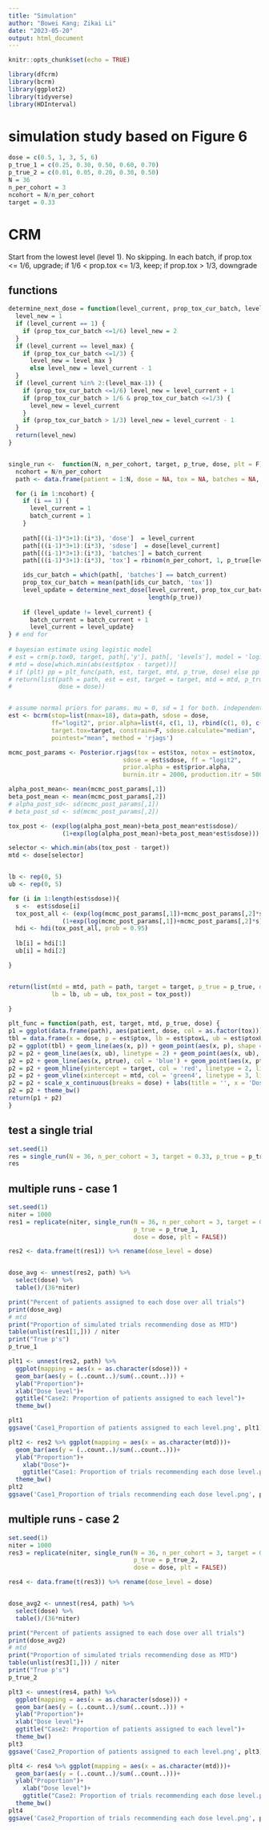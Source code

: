 ```yaml
---
title: "Simulation"
author: "Bowei Kang; Zikai Li"
date: "2023-05-20"
output: html_document
---
```

```r
knitr::opts_chunk$set(echo = TRUE)
```

```r
library(dfcrm)
library(bcrm)
library(ggplot2)
library(tidyverse)
library(HDInterval)
```

# simulation study based on Figure 6

```r
dose = c(0.5, 1, 3, 5, 6)
p_true_1 = c(0.25, 0.30, 0.50, 0.60, 0.70)
p_true_2 = c(0.01, 0.05, 0.20, 0.30, 0.50)
N = 36
n_per_cohort = 3
ncohort = N/n_per_cohort
target = 0.33
```

# CRM 

Start from the lowest level (level 1). No skipping. 
In each batch, if prop.tox <= 1/6, upgrade; if 1/6 < prop.tox <= 1/3, keep; if prop.tox > 1/3, downgrade

## functions

```r
determine_next_dose = function(level_current, prop_tox_cur_batch, level_max) {
  level_new = 1
  if (level_current == 1) {
    if (prop_tox_cur_batch <=1/6) level_new = 2 
  }
  if (level_current == level_max) {
    if (prop_tox_cur_batch <=1/3) {
      level_new = level_max }
      else level_new = level_current - 1
  }
  if (level_current %in% 2:(level_max-1)) {
    if (prop_tox_cur_batch <=1/6) level_new = level_current + 1
    if (prop_tox_cur_batch > 1/6 & prop_tox_cur_batch <=1/3) {
      level_new = level_current
    }
    if (prop_tox_cur_batch > 1/3) level_new = level_current - 1
  } 
  return(level_new)
}


single_run <-  function(N, n_per_cohort, target, p_true, dose, plt = F) {
  ncohort = N/n_per_cohort
  path <- data.frame(patient = 1:N, dose = NA, tox = NA, batches = NA, sdose = NA)

  for (i in 1:ncohort) {
    if (i == 1) {
      level_current = 1
      batch_current = 1
    }
    
    path[((i-1)*3+1):(i*3), 'dose']  = level_current
    path[((i-1)*3+1):(i*3), 'sdose']  = dose[level_current]
    path[((i-1)*3+1):(i*3), 'batches'] = batch_current
    path[((i-1)*3+1):(i*3), 'tox'] = rbinom(n_per_cohort, 1, p_true[level_current])

    ids_cur_batch = which(path[, 'batches'] == batch_current)
    prop_tox_cur_batch = mean(path[ids_cur_batch, 'tox'])
    level_update = determine_next_dose(level_current, prop_tox_cur_batch, 
                                       length(p_true))
    
    if (level_update != level_current) {
      batch_current = batch_current + 1
      level_current = level_update}
} # end for
  
# bayesian estimate using logistic model
# est = crm(p.tox0, target, path[,'y'], path[, 'levels'], model = 'logistic2')
# mtd = dose[which.min(abs(est$ptox - target))]
# if (plt) pp = plt_func(path, est, target, mtd, p_true, dose) else pp = NULL
# return(list(path = path, est = est, target = target, mtd = mtd, p_true = p_true, 
#             dose = dose))


# assume normal priors for params. mu = 0, sd = 1 for both. independent
est <- bcrm(stop=list(nmax=18), data=path, sdose = dose,
            ff="logit2", prior.alpha=list(4, c(1, 1), rbind(c(1, 0), c(0, 1))), 
            target.tox=target, constrain=F, sdose.calculate="median", 
            pointest="mean", method = 'rjags')

mcmc_post_params <- Posterior.rjags(tox = est$tox, notox = est$notox, 
                                sdose = est$sdose, ff = "logit2", 
                                prior.alpha = est$prior.alpha, 
                                burnin.itr = 2000, production.itr = 5000)

alpha_post_mean<- mean(mcmc_post_params[,1])
beta_post_mean <- mean(mcmc_post_params[,2])
# alpha_post_sd<- sd(mcmc_post_params[,1])
# beta_post_sd <- sd(mcmc_post_params[,2])

tox_post <- (exp(log(alpha_post_mean)+beta_post_mean*est$sdose)/
               (1+exp(log(alpha_post_mean)+beta_post_mean*est$sdose)))

selector <- which.min(abs(tox_post - target))
mtd <- dose[selector]


lb <- rep(0, 5)
ub <- rep(0, 5)

for (i in 1:length(est$sdose)){
  s <-  est$sdose[i]
  tox_post_all <- (exp(log(mcmc_post_params[,1])+mcmc_post_params[,2]*s)/
               (1+exp(log(mcmc_post_params[,1])+mcmc_post_params[,2]*s)))
  hdi <- hdi(tox_post_all, prob = 0.95)
  
  lb[i] = hdi[1]
  ub[i] = hdi[2]

}


return(list(mtd = mtd, path = path, target = target, p_true = p_true, dose = dose, 
            lb = lb, ub = ub, tox_post = tox_post))
  
}

plt_func = function(path, est, target, mtd, p_true, dose) {
p1 = ggplot(data.frame(path), aes(patient, dose, col = as.factor(tox))) + geom_point() + theme_bw() + ylim(0,length(dose) + 1) 
tbl = data.frame(x = dose, p = est$ptox, lb = est$ptoxL, ub = est$ptoxU, ptrue = p_true)
p2 = ggplot(tbl) + geom_line(aes(x, p)) + geom_point(aes(x, p), shape = 21, colour = "black", fill = "white", size = 2, stroke = 1) 
p2 = p2 + geom_line(aes(x, ub), linetype = 2) + geom_point(aes(x, ub), shape = 21, colour = "black", fill = "white", size = 2, stroke = 1) + geom_line(aes(x, lb), linetype = 2) + geom_point(aes(x, lb), shape = 21, colour = "black", fill = "white", size = 2, stroke = 1) 
p2 = p2 + geom_line(aes(x, ptrue), col = 'blue') + geom_point(aes(x, ptrue), shape = 22, colour = "blue", fill = "white", size = 2, stroke = 1) 
p2 = p2 + geom_hline(yintercept = target, col = 'red', linetype = 2, linewidth = 0.8) 
p2 = p2 + geom_vline(xintercept = mtd, col = 'green4', linetype = 3, linewidth = 1)
p2 = p2 + scale_x_continuous(breaks = dose) + labs(title = '', x = 'Dose', y = 'Probability of DLT')
p2 = p2 + theme_bw() 
return(p1 + p2)
}
```

## test a single trial

```r
set.seed(1)
res = single_run(N = 36, n_per_cohort = 3, target = 0.33, p_true = p_true_1, dose = dose, plt = F)
res
```

## multiple runs - case 1

```r
set.seed(1)
niter = 1000
res1 = replicate(niter, single_run(N = 36, n_per_cohort = 3, target = 0.33, 
                                   p_true = p_true_1, 
                                   dose = dose, plt = FALSE))

res2 <- data.frame(t(res1)) %>% rename(dose_level = dose)


dose_avg <- unnest(res2, path) %>% 
  select(dose) %>% 
  table()/(36*niter)

print("Percent of patients assigned to each dose over all trials")
print(dose_avg)
# mtd
print("Proportion of simulated trials recommending dose as MTD")
table(unlist(res1[1,])) / niter
print("True p's")
p_true_1
```




```r
plt1 <- unnest(res2, path) %>% 
  ggplot(mapping = aes(x = as.character(sdose))) +
  geom_bar(aes(y = (..count..)/sum(..count..))) +
  ylab("Proportion")+
  xlab("Dose level")+
  ggtitle("Case2: Proportion of patients assigned to each level")+
  theme_bw()

plt1
ggsave('Case1_Proportion of patients assigned to each level.png', plt1)

plt2 <- res2 %>% ggplot(mapping = aes(x = as.character(mtd)))+
  geom_bar(aes(y = (..count..)/sum(..count..)))+
  ylab("Proportion")+
    xlab("Dose")+
    ggtitle("Case1: Proportion of trials recommending each dose level.png")+
  theme_bw()  
plt2
ggsave('Case1_Proportion of trials recommending each dose level.png', plt2)
```


## multiple runs - case 2

```r
set.seed(1)
niter = 1000
res3 = replicate(niter, single_run(N = 36, n_per_cohort = 3, target = 0.33, 
                                   p_true = p_true_2,  
                                   dose = dose, plt = FALSE))

res4 <- data.frame(t(res3)) %>% rename(dose_level = dose)


dose_avg2 <- unnest(res4, path) %>% 
  select(dose) %>% 
  table()/(36*niter)

print("Percent of patients assigned to each dose over all trials")
print(dose_avg2)
# mtd
print("Proportion of simulated trials recommending dose as MTD")
table(unlist(res3[1,])) / niter
print("True p's")
p_true_2
```


```r
plt3 <- unnest(res4, path) %>% 
  ggplot(mapping = aes(x = as.character(sdose))) +
  geom_bar(aes(y = (..count..)/sum(..count..))) +
  ylab("Proportion")+
  xlab("Dose level")+
  ggtitle("Case2: Proportion of patients assigned to each level")+
  theme_bw()
plt3
ggsave('Case2_Proportion of patients assigned to each level.png', plt3)

plt4 <- res4 %>% ggplot(mapping = aes(x = as.character(mtd)))+
  geom_bar(aes(y = (..count..)/sum(..count..)))+
  ylab("Proportion")+
    xlab("Dose level")+
    ggtitle("Case2: Proportion of trials recommending each dose level.png")+
  theme_bw()  
plt4
ggsave('Case2_Proportion of trials recommending each dose level.png', plt4)
```

